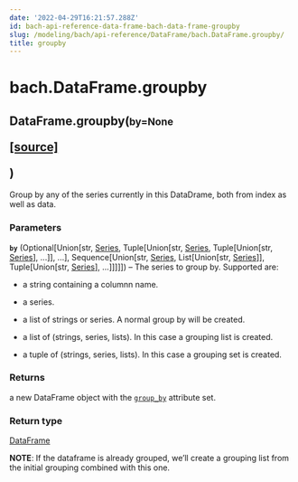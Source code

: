 ```yaml
---
date: '2022-04-29T16:21:57.288Z'
id: bach-api-reference-data-frame-bach-data-frame-groupby
slug: /modeling/bach/api-reference/DataFrame/bach.DataFrame.groupby/
title: groupby
---
```


# bach.DataFrame.groupby

<div class="method">
<h2 class="signature-class"><span class="additional-name">DataFrame.</span><span class="name">groupby(</span><small class="parameter-list"><span class="parameter" id="by">by=None</span></small>
<span class="view-code-link">

[[source]](https://github.com/objectiv/objectiv-analytics/blob/main/bach/bach/dataframe.py)

</span>
)</h2>


<div class="content">

Group by any of the series currently in this DataDrame, both from index as well as data.


### Parameters

**`by`** (Optional[Union[str, [Series](/docs/modeling/bach/api-reference/Series/bach.Series/#bach.Series), Tuple[Union[str, [Series](/docs/modeling/bach/api-reference/Series/bach.Series/#bach.Series), Tuple[Union[str, [Series](/docs/modeling/bach/api-reference/Series/bach.Series/#bach.Series)], ...]], ...], Sequence[Union[str, [Series](/docs/modeling/bach/api-reference/Series/bach.Series/#bach.Series), List[Union[str, [Series](/docs/modeling/bach/api-reference/Series/bach.Series/#bach.Series)]], Tuple[Union[str, [Series](/docs/modeling/bach/api-reference/Series/bach.Series/#bach.Series)], ...]]]]]) – The series to group by. Supported are:

* a string containing a columnn name.

* a series.

* a list of strings or series. A normal group by will be created.

* a list of (strings, series, lists). In this case a grouping list is created.

* a tuple of (strings, series, lists). In this case a grouping set is created.




### Returns

a new DataFrame object with the [`group_by`](/docs/modeling/bach/api-reference/DataFrame/bach.DataFrame.group-by/#bach.DataFrame.group-by) attribute set.



### Return type

[DataFrame](/docs/modeling/bach/api-reference/DataFrame/bach.DataFrame/#bach.DataFrame)


**NOTE**: If the dataframe is already grouped, we’ll create a grouping list from the initial
grouping combined with this one.


</div>

</div>
